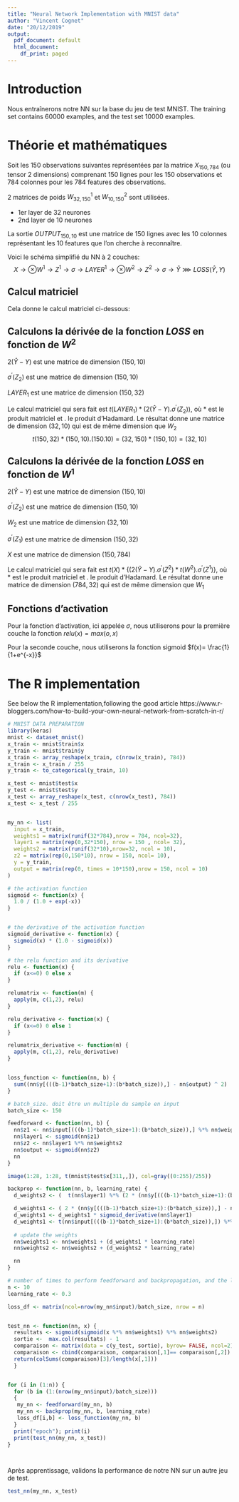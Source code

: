 ```yaml
---
title: "Neural Network Implementation with MNIST data"
author: "Vincent Cognet"
date: "20/12/2019"
output:
  pdf_document: default
  html_document:
    df_print: paged
---
```


# Introduction

Nous entraînerons notre NN sur la base du jeu de test MNIST.
The training set contains 60000 examples, and the test set 10000 examples.


# Théorie et mathématiques

Soit les 150 observations suivantes représentées par la matrice $X_{150,784}$ (ou tensor 2 dimensions) comprenant 150 lignes pour les 150 observations et 784 colonnes pour les 784 features des observations.

2 matrices de poids $W^1_{32,150}$ et $W^2_{10,150}$ sont utilisées.

- 1er layer de 32 neurones
- 2nd layer de 10 neurones

La sortie $OUTPUT_{150,10}$ est une matrice de 150 lignes avec les 10 colonnes représentant les 10 features que l'on cherche à reconnaître.

Voici le schéma simplifié du NN à 2 couches:
$$
X \longrightarrow \otimes W^1 \rightarrow  Z^1 \rightarrow \sigma \rightarrow LAYER^1 \longrightarrow \otimes W^2 \rightarrow Z^2 \rightarrow \sigma \rightarrow \hat{Y} \ggg LOSS(\hat{Y}, Y)
$$
 
 
 
## Calcul matriciel


Cela donne le calcul matriciel ci-dessous:
\begin{align}
\begin{pmatrix}
x_{1,1} & x_{1,2} & \cdots & x_{1,784} \\
x_{2,1} & x_{2,2} & \cdots & x_{2,784} \\
\vdots  & \vdots  & \ddots & \vdots  \\
x_{150,1} & x_{150,2} & \cdots & x_{150,784} 
\end{pmatrix}
\times
\begin{pmatrix}
w^1_{1,1} & w^1_{1,2} & \cdots & w^1_{1,32} \\
w^1_{2,1} & w^1_{2,2} & \cdots & w^1_{2,32} \\
\vdots  & \vdots  & \ddots & \vdots  \\
w^1_{784,1} & w^1_{784,2} & \cdots & w^1_{784,32} 
\end{pmatrix}
&= 
\begin{pmatrix}
z^1_{1,1} & z^1_{1,2} & \cdots & z^1_{1,32} \\
z^1_{2,1} & z^1_{2,2} & \cdots & z^1_{2,32} \\
\vdots  & \vdots  & \ddots & \vdots  \\
z^1_{150,1} & z^1_{150,2} & \cdots & z^1_{150,32} 
\end{pmatrix}
\\
\sigma(
\begin{pmatrix}
z^1_{1,1} & z^1_{1,2} & \cdots & z^1_{1,32} \\
z^1_{2,1} & z^1_{2,2} & \cdots & z^1_{2,32} \\
\vdots  & \vdots  & \ddots & \vdots  \\
z^1_{150,1} & z^1_{150,2} & \cdots & z^1_{150,32} 
\end{pmatrix}
)
\times
\begin{pmatrix}
w^2_{1,1} & w^2_{1,2} & \cdots & w^2_{1,10} \\
w^2_{2,1} & w^2_{2,2} & \cdots & w^2_{2,n} \\
\vdots  & \vdots  & \ddots & \vdots  \\
w^2_{32,1} & w^2_{32,2} & \cdots & w^2_{32,10} 
\end{pmatrix}
&= 
\begin{pmatrix}
z^2_{1,1} & z^2_{1,2} & \cdots & z^2_{1,10} \\
z^2_{2,1} & z^2_{2,2} & \cdots & z^2_{2,10} \\
\vdots  & \vdots  & \ddots & \vdots  \\
z^2_{150,1} & z^2_{150,2} & \cdots & z^2_{150,10} 
\end{pmatrix}
\\
\sigma(
\begin{pmatrix}
z^2_{1,1} & z^2_{1,2} & \cdots & z^2_{1,10} \\
z^2_{2,1} & z^2_{2,2} & \cdots & z^2_{2,10} \\
\vdots  & \vdots  & \ddots & \vdots  \\
z^2_{150,1} & z^2_{150,2} & \cdots & z^2_{150,10}
\end{pmatrix}
)
&=
\begin{pmatrix}
\hat{y}_{1,1} & \hat{y}_{1,2} & \cdots & \hat{y}_{1,10} \\
\hat{y}_{2,1} & \hat{y}_{2,2} & \cdots & \hat{y}_{2,10} \\
\vdots  & \vdots  & \ddots & \vdots  \\
\hat{y}_{150,1} & \hat{y}_{150,2} & \cdots & \hat{y}_{150,10} 
\end{pmatrix}
\end{align}
\begin{align}
LOSS(Y, \hat{Y}) &= \sum (
\begin{pmatrix}
\hat{y}_{1,1} & \hat{y}_{1,2} & \cdots & \hat{y}_{1,10} \\
\hat{y}_{2,1} & \hat{y}_{2,2} & \cdots & \hat{y}_{2,10} \\
\vdots  & \vdots  & \ddots & \vdots  \\
\hat{y}_{150,1} & \hat{y}_{150,2} & \cdots & \hat{y}_{150,10} 
\end{pmatrix}
-
\begin{pmatrix}
y_{1,1} & y_{1,2} & \cdots & y_{1,10} \\
y_{2,1} & y_{2,2} & \cdots & y_{2,10} \\
\vdots  & \vdots  & \ddots & \vdots  \\
y_{150,1} & y_{150,2} & \cdots & y_{150,10} 
\end{pmatrix}
)^2
\end{align}

\begin{align}
Z_1 &= X.W_1 \\
LAYER_1 &= \sigma (Z_1) \\
Z_2 &= LAYER_1 * W_2 \\
\hat{Y} &= \sigma (Z_2) \\
LOSS &= (\hat{Y} -Y)^2  
\end{align}

 
## Calculons la dérivée de la fonction $LOSS$ en fonction de $W^2$ 
 

\begin{align}
\frac{\delta LOSS}{\delta W_2} & =\frac{\delta LOSS}{\delta \hat{Y}} . \frac{\delta \hat{Y}}{\delta Z_2}. \frac{\delta Z_2}{\delta W_2 } \\
 &= 2(\hat{Y}-Y) . \sigma ^\prime (Z_2) . LAYER_1 
\end{align}

$2(\hat{Y}-Y)$ est une matrice de dimension $(150, 10)$

$\sigma ^\prime (Z_2)$ est une matrice de dimension $(150,10)$

$LAYER_1$ est une matrice de dimension $(150,32)$

Le calcul matriciel qui sera fait est $t(LAYER_1)* (2(\hat{Y}-Y) . \sigma ^\prime (Z_2))$, où $*$ est le produit matriciel et $.$ le produit d'Hadamard.
Le résultat donne une matrice de dimension $(32,10)$ qui est de même dimension que $W_2$
$$
t(150,32) * (150,10).(150.10) = (32,150)*(150,10)=(32,10)
$$
 
 
## Calculons la dérivée de la fonction $LOSS$ en fonction de $W^1$


\begin{align}
 \frac{\delta LOSS}{\delta W_1} &=\frac{\delta LOSS}{\delta \hat{Y}} . \frac{\delta \hat{Y}}{\delta Z_2}. \frac{\delta Z_2}{\delta LAYER_1 }.\frac{\delta LAYER_1}{\delta Z_1 }. \frac{\delta Z_1}{\delta W_1 } \\ 
  &= 2(\hat{Y}-Y) . \sigma ^\prime (Z_2) . W_2 . \sigma ^\prime (Z_1). X
\end{align}

$2(\hat{Y}-Y)$ est une matrice de dimension $(150, 10)$

$\sigma ^\prime (Z_2)$ est une matrice de dimension $(150,10)$

$W_2$ est une matrice de dimension $(32,10)$

$\sigma ^\prime (Z_1)$ est une matrice de dimension $(150,32)$

$X$ est une matrice de dimension $(150,784)$

Le calcul matriciel qui sera fait est $t(X)* \{ (2(\hat{Y}-Y) . \sigma ^\prime (Z^2) * t(W^2). \sigma ^\prime (Z^1)\}$, où $*$ est le produit matriciel et $.$ le produit d'Hadamard.
Le résultat donne une matrice de dimension $(784,32)$ qui est de même dimension que $W_1$
\begin{align}
t(150,784)* \{(150,10).(150,10)*t(32,10)).(150,32))\} &= (784,150) * \{(150,10)*(10,32).(150,32)\}\\ 
&= (784,150)*(150,32) \\
&=(784,32)
\end{align}

  
 
## Fonctions d'activation


Pour la fonction d'activation, ici appelée $\sigma$, nous utiliserons pour la première couche la fonction $relu(x) = max(o,x)$

Pour la seconde couche, nous utiliserons la fonction sigmoid $f(x)= \frac{1}{1+e^{-x}}$

# The R implementation

See below the R implementation,following the good article https://www.r-bloggers.com/how-to-build-your-own-neural-network-from-scratch-in-r/




```r

# MNIST DATA PREPARATION
library(keras)
mnist <- dataset_mnist()
x_train <- mnist$train$x
y_train <- mnist$train$y
x_train <- array_reshape(x_train, c(nrow(x_train), 784))
x_train <- x_train / 255
y_train <- to_categorical(y_train, 10)

x_test <- mnist$test$x
y_test <- mnist$test$y
x_test <- array_reshape(x_test, c(nrow(x_test), 784))
x_test <- x_test / 255


my_nn <- list(
  input = x_train,
  weights1 = matrix(runif(32*784),nrow = 784, ncol=32),
  layer1 = matrix(rep(0,32*150), nrow = 150 , ncol= 32),
  weights2 = matrix(runif(32*10),nrow=32, ncol = 10),
  z2 = matrix(rep(0,150*10), nrow = 150, ncol= 10),
  y = y_train,
  output = matrix(rep(0, times = 10*150),nrow = 150, ncol = 10)
)

# the activation function
sigmoid <- function(x) {
  1.0 / (1.0 + exp(-x))
}


# the derivative of the activation function
sigmoid_derivative <- function(x) {
  sigmoid(x) * (1.0 - sigmoid(x))
}

# the relu function and its derivative
relu <- function(x) {
  if (x<=0) 0 else x
}

relumatrix <- function(m) {
  apply(m, c(1,2), relu)
}

relu_derivative <- function(x) {
  if (x<=0) 0 else 1
}

relumatrix_derivative <- function(m) {
  apply(m, c(1,2), relu_derivative)
}


loss_function <- function(nn, b) {
  sum((nn$y[(((b-1)*batch_size+1):(b*batch_size)),] - nn$output) ^ 2)
}

# batch_size. doit être un multiple du sample en input
batch_size <- 150

feedforward <- function(nn, b) {
  nn$z1 <- nn$input[(((b-1)*batch_size+1):(b*batch_size)),] %*% nn$weights1
  nn$layer1 <- sigmoid(nn$z1)
  nn$z2 <- nn$layer1 %*% nn$weights2
  nn$output <- sigmoid(nn$z2)
  nn
}

image(1:28, 1:28, t(mnist$test$x[311,,]), col=gray((0:255)/255))

backprop <- function(nn, b, learning_rate) {
  d_weights2 <- (  t(nn$layer1) %*% (2 * (nn$y[(((b-1)*batch_size+1):(b*batch_size)),] - nn$output) *  sigmoid_derivative(nn$output))  )

  d_weights1 <- ( 2 * (nn$y[(((b-1)*batch_size+1):(b*batch_size)),] - nn$output) * sigmoid_derivative(nn$output)) %*% t(nn$weights2)
  d_weights1 <- d_weights1 * sigmoid_derivative(nn$layer1)
  d_weights1 <- t(nn$input[(((b-1)*batch_size+1):(b*batch_size)),]) %*% d_weights1
  
  # update the weights 
  nn$weights1 <- nn$weights1 + (d_weights1 * learning_rate)
  nn$weights2 <- nn$weights2 + (d_weights2 * learning_rate)

  nn
}

# number of times to perform feedforward and backpropagation, and the learning rate
n <- 10
learning_rate <- 0.3

loss_df <- matrix(ncol=nrow(my_nn$input)/batch_size, nrow = n) 


test_nn <- function(nn, x) {
  resultats <- sigmoid(sigmoid(x %*% nn$weights1) %*% nn$weights2)
  sortie <-  max.col(resultats) - 1
  comparaison <- matrix(data = c(y_test, sortie), byrow= FALSE, ncol=2)
  comparaison <- cbind(comparaison, comparaison[,1]== comparaison[,2])
  return(colSums(comparaison)[3]/length(x[,1]))
  }


for (i in (1:n)) {
  for (b in (1:(nrow(my_nn$input)/batch_size)))
  {
   my_nn <- feedforward(my_nn, b)
   my_nn <- backprop(my_nn, b, learning_rate)
   loss_df[i,b] <- loss_function(my_nn, b)
  }
  print("epoch"); print(i)
  print(test_nn(my_nn, x_test))
}




```

Après apprentissage, validons la performance de notre NN sur un autre jeu de test.

```r


test_nn(my_nn, x_test)
```



                                            